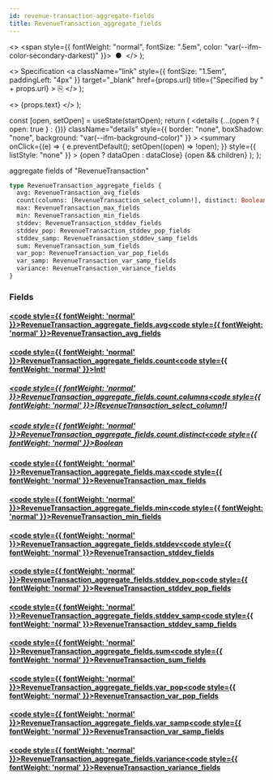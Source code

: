 ```yaml
---
id: revenue-transaction-aggregate-fields
title: RevenueTransaction_aggregate_fields
---
```


<head>
  <meta content="noindex" name="robots" />
  <meta charset="utf-8" />
</head>

  <>
    <span style={{ fontWeight: "normal", fontSize: ".5em", color: "var(--ifm-color-secondary-darkest)" }}>
      &nbsp;●&nbsp;
    </span>
  </>
);

  <>
    Specification
    <a
      className="link"
      style={{ fontSize: "1.5em", paddingLeft: "4px" }}
      target="_blank"
      href={props.url}
      title={"Specified by " + props.url}
    >
      ⎘
    </a>
  </>
);

  <>
    <span className={props.class}>{props.text}</span>
  </>
);


  const [open, setOpen] = useState(startOpen);
  return (
    <details
      {...(open ? { open: true } : {})}
      className="details"
      style={{ border: "none", boxShadow: "none", background: "var(--ifm-background-color)" }}
    >
      <summary
        onClick={(e) => {
          e.preventDefault();
          setOpen((open) => !open);
        }}
        style={{ listStyle: "none" }}
      >
        {open ? dataOpen : dataClose}
      </summary>
      {open && children}
    </details>
  );
};

aggregate fields of "RevenueTransaction"

```graphql
type RevenueTransaction_aggregate_fields {
  avg: RevenueTransaction_avg_fields
  count(columns: [RevenueTransaction_select_column!], distinct: Boolean): Int!
  max: RevenueTransaction_max_fields
  min: RevenueTransaction_min_fields
  stddev: RevenueTransaction_stddev_fields
  stddev_pop: RevenueTransaction_stddev_pop_fields
  stddev_samp: RevenueTransaction_stddev_samp_fields
  sum: RevenueTransaction_sum_fields
  var_pop: RevenueTransaction_var_pop_fields
  var_samp: RevenueTransaction_var_samp_fields
  variance: RevenueTransaction_variance_fields
}
```

### Fields

#### [<code style={{ fontWeight: 'normal' }}>RevenueTransaction_aggregate_fields.<b>avg</b></code>](#)<Bullet />[<code style={{ fontWeight: 'normal' }}><b>RevenueTransaction_avg_fields</b></code>](/docs/api/lockup/graphql/envio/objects/revenue-transaction-avg-fields.mdx) <Badge class="badge badge--secondary " text="object"/>

#### [<code style={{ fontWeight: 'normal' }}>RevenueTransaction_aggregate_fields.<b>count</b></code>](#)<Bullet />[<code style={{ fontWeight: 'normal' }}><b>Int!</b></code>](/docs/api/lockup/graphql/envio/scalars/int.mdx) <Badge class="badge badge--secondary badge--non_null" text="non-null"/> <Badge class="badge badge--secondary " text="scalar"/>

##### [<code style={{ fontWeight: 'normal' }}>RevenueTransaction_aggregate_fields.count.<b>columns</b></code>](#)<Bullet />[<code style={{ fontWeight: 'normal' }}><b>[RevenueTransaction_select_column!]</b></code>](/docs/api/lockup/graphql/envio/enums/revenue-transaction-select-column.mdx) <Badge class="badge badge--secondary " text="list"/> <Badge class="badge badge--secondary " text="enum"/>

##### [<code style={{ fontWeight: 'normal' }}>RevenueTransaction_aggregate_fields.count.<b>distinct</b></code>](#)<Bullet />[<code style={{ fontWeight: 'normal' }}><b>Boolean</b></code>](/docs/api/lockup/graphql/envio/scalars/boolean.mdx) <Badge class="badge badge--secondary " text="scalar"/>

#### [<code style={{ fontWeight: 'normal' }}>RevenueTransaction_aggregate_fields.<b>max</b></code>](#)<Bullet />[<code style={{ fontWeight: 'normal' }}><b>RevenueTransaction_max_fields</b></code>](/docs/api/lockup/graphql/envio/objects/revenue-transaction-max-fields.mdx) <Badge class="badge badge--secondary " text="object"/>

#### [<code style={{ fontWeight: 'normal' }}>RevenueTransaction_aggregate_fields.<b>min</b></code>](#)<Bullet />[<code style={{ fontWeight: 'normal' }}><b>RevenueTransaction_min_fields</b></code>](/docs/api/lockup/graphql/envio/objects/revenue-transaction-min-fields.mdx) <Badge class="badge badge--secondary " text="object"/>

#### [<code style={{ fontWeight: 'normal' }}>RevenueTransaction_aggregate_fields.<b>stddev</b></code>](#)<Bullet />[<code style={{ fontWeight: 'normal' }}><b>RevenueTransaction_stddev_fields</b></code>](/docs/api/lockup/graphql/envio/objects/revenue-transaction-stddev-fields.mdx) <Badge class="badge badge--secondary " text="object"/>

#### [<code style={{ fontWeight: 'normal' }}>RevenueTransaction_aggregate_fields.<b>stddev_pop</b></code>](#)<Bullet />[<code style={{ fontWeight: 'normal' }}><b>RevenueTransaction_stddev_pop_fields</b></code>](/docs/api/lockup/graphql/envio/objects/revenue-transaction-stddev-pop-fields.mdx) <Badge class="badge badge--secondary " text="object"/>

#### [<code style={{ fontWeight: 'normal' }}>RevenueTransaction_aggregate_fields.<b>stddev_samp</b></code>](#)<Bullet />[<code style={{ fontWeight: 'normal' }}><b>RevenueTransaction_stddev_samp_fields</b></code>](/docs/api/lockup/graphql/envio/objects/revenue-transaction-stddev-samp-fields.mdx) <Badge class="badge badge--secondary " text="object"/>

#### [<code style={{ fontWeight: 'normal' }}>RevenueTransaction_aggregate_fields.<b>sum</b></code>](#)<Bullet />[<code style={{ fontWeight: 'normal' }}><b>RevenueTransaction_sum_fields</b></code>](/docs/api/lockup/graphql/envio/objects/revenue-transaction-sum-fields.mdx) <Badge class="badge badge--secondary " text="object"/>

#### [<code style={{ fontWeight: 'normal' }}>RevenueTransaction_aggregate_fields.<b>var_pop</b></code>](#)<Bullet />[<code style={{ fontWeight: 'normal' }}><b>RevenueTransaction_var_pop_fields</b></code>](/docs/api/lockup/graphql/envio/objects/revenue-transaction-var-pop-fields.mdx) <Badge class="badge badge--secondary " text="object"/>

#### [<code style={{ fontWeight: 'normal' }}>RevenueTransaction_aggregate_fields.<b>var_samp</b></code>](#)<Bullet />[<code style={{ fontWeight: 'normal' }}><b>RevenueTransaction_var_samp_fields</b></code>](/docs/api/lockup/graphql/envio/objects/revenue-transaction-var-samp-fields.mdx) <Badge class="badge badge--secondary " text="object"/>

#### [<code style={{ fontWeight: 'normal' }}>RevenueTransaction_aggregate_fields.<b>variance</b></code>](#)<Bullet />[<code style={{ fontWeight: 'normal' }}><b>RevenueTransaction_variance_fields</b></code>](/docs/api/lockup/graphql/envio/objects/revenue-transaction-variance-fields.mdx) <Badge class="badge badge--secondary " text="object"/>
